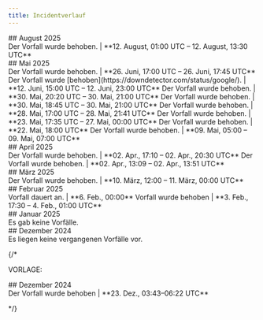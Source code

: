 ```yaml
---
title: Incidentverlauf
---
```


<div id="august-2025">
  ## August 2025
</div>

<Steps>
<Step title="Probleme im Developer-Portal" icon="circle-exclamation">
Der Vorfall wurde behoben. | **12. August, 01:00 UTC – 12. August, 13:30 UTC**
</Step>
</Steps>

<div id="may-2025">
  ## Mai 2025
</div>

<Steps>
<Step title="500-Fehler – (einige X API-Endpunkte können betroffen sein)" icon="circle-exclamation">
Der Vorfall wurde behoben. | **26. Juni, 17:00 UTC – 26. Juni, 17:45 UTC**
</Step>
<Step title="Google-bedingte Störung – 503-Fehler bei einigen Endpunkten" icon="circle-exclamation">
Der Vorfall wurde [behoben](https://downdetector.com/status/google/). | **12. Juni, 15:00 UTC – 12. Juni, 23:00 UTC**
</Step>
<Step title="Plattformweite Störung (einige X API-Endpunkte können betroffen sein)" icon="circle-exclamation">
Der Vorfall wurde behoben. | **30. Mai, 20:20 UTC – 30. Mai, 21:00 UTC**  
</Step>
<Step title="POST /2/media/upload – 404-Fehler" icon="circle-exclamation">
Der Vorfall wurde behoben. | **30. Mai, 18:45 UTC – 30. Mai, 21:00 UTC**  
</Step>
<Step title="POST /2/media/upload – 404-Fehler" icon="circle-exclamation">
Der Vorfall wurde behoben. | **28. Mai, 17:00 UTC – 28. Mai, 21:41 UTC**  
</Step>
<Step title="Login mit X (OAuth)" icon="circle-exclamation">
Der Vorfall wurde behoben. | **23. Mai, 17:35 UTC – 27. Mai, 00:00 UTC**  
</Step>
<Step title="Plattformweite Störung (einige X API-Endpunkte können betroffen sein)" icon="circle-exclamation">
Der Vorfall wurde behoben. | **22. Mai, 18:00 UTC**  
</Step>
<Step title="Plattformweite Störung (alle X API-Endpunkte können betroffen sein)" icon="circle-exclamation">
Der Vorfall wurde behoben. | **09. Mai, 05:00 – 09. Mai, 07:00 UTC**  
</Step>
</Steps>

<div id="april-2025">
  ## April 2025
</div>

<Steps>
<Step title="Regeln für gefilterten Stream – 500-Fehler" icon="circle-exclamation">
Der Vorfall wurde behoben. | **02. Apr., 17:10 – 02. Apr., 20:30 UTC**  
</Step>
<Step title="Ausfall der Account Activity API" icon="circle-exclamation">
Der Vorfall wurde behoben. | **02. Apr., 13:09 – 02. Apr., 13:51 UTC**  
</Step>
</Steps>

<div id="march-2025">
  ## März 2025
</div>

<Steps>
<Step title="Seitenweite Störung (Alle X-API-Endpunkte können betroffen sein)" icon="circle-exclamation">
Der Vorfall wurde behoben. | **10. März, 12:00 – 11. März, 00:00 UTC**  
</Step>
</Steps>

<div id="february-2025">
  ## Februar 2025
</div>

<Steps>
<Step title="Medien-Metadaten und Untertitel v2 – 404-Fehler" icon="circle-exclamation">
Vorfall dauert an. | **6. Feb., 00:00**  
</Step>
<Step title="Gefilterter Stream v2 – weit verbreitete 503-Fehler" icon="circle-exclamation">
Vorfall wurde behoben | **3. Feb., 17:30 – 4. Feb., 01:00 UTC**  
</Step>
</Steps>

<div id="january-2025">
  ## Januar 2025
</div>

<Steps>
<Step title="Keine Vorfälle" icon="circle-exclamation">
    Es gab keine Vorfälle.
</Step>
</Steps>

<div id="december-2024">
  ## Dezember 2024
</div>

<Steps>
<Step title="Keine Vorfälle" icon="circle-exclamation">
    Es liegen keine vergangenen Vorfälle vor.
</Step>
</Steps>

{/*

VORLAGE:

<div id="december-2024">
  ## Dezember 2024
</div>

<Steps>
<Step title="Feed-Störung" icon="circle-exclamation">
Der Vorfall wurde behoben | **23. Dez., 03:43–06:22 UTC**  
</Step>
</Steps>

*/}